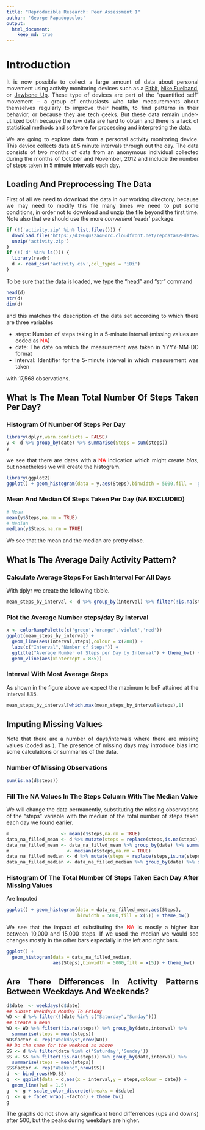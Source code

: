 ```yaml
---
title: "Reproducible Research: Peer Assessment 1"
author: 'George Papadopoulos'
output: 
  html_document:
    keep_md: true
---
```

  <style>
  body {
    text-align: justify}
</style>
# Introduction

It is now possible to collect a large amount of data about personal movement
using activity monitoring devices such as a [Fitbit](http://www.fitbit.com/),
[Nike Fuelband](http://www.nike.com/us/en_us/c/nikeplus-fuelband), or [Jawbone
Up](https://jawbone.com/up). These type of devices are part of the “quantified
self” movement – a group of enthusiasts who take measurements about themselves
regularly to improve their health, to find patterns in their behavior, or
because they are tech geeks. But these data remain under-utilized both because
the raw data are hard to obtain and there is a lack of statistical methods and
software for processing and interpreting the data.

We are going to explore data from a personal activity monitoring device. This
device collects data at 5 minute intervals through out the day. The data
consists of two months of data from an anonymous individual collected during
the months of October and November, 2012 and include the number of steps taken
in 5 minute intervals each day.

## Loading And Preprocessing The Data

First of all we need to download the data in our working directory, because we
may need to modify this file many times we need to put some conditions, in
order not to download and unzip the file beyond the first time. Note also that
we should use the more *convenient* 'readr' package. 

```r
if (!('activity.zip' %in% list.files())) {  
  download.file('https://d396qusza40orc.cloudfront.net/repdata%2Fdata%2Factivity.zip','activity.zip')
  unzip('activity.zip')
}
if (!('d' %in% ls())) {
  library(readr)
  d <- read_csv('activity.csv',col_types = 'iDi')
}
```

To be sure that the data is loaded, we type the "head" and "str" command

```r
head(d)
str(d)
dim(d)
```

and this matches the description of the data set according to which there are
three variables

* steps: Number of steps taking in a 5-minute interval (missing values are
coded as <font color = 'red'>NA</font>)
* date: The date on which the measurement was taken in YYYY-MM-DD format
* interval: Identifier for the 5-minute interval in which measurement was
taken

with 17,568 observations.

## What Is The Mean Total Number Of Steps Taken Per Day?

### Histogram Of Number Of Steps Per Day

```r
library(dplyr,warn.conflicts = FALSE)
y <- d %>% group_by(date) %>% summarise(Steps = sum(steps))
y
```

we see that there are dates with a <font color='red'>NA</font> indication
which might create *bias*, but nonetheless we will create the histogram.

```r
library(ggplot2)
ggplot() + geom_histogram(data = y,aes(Steps),binwidth = 5000,fill = 'green',color = 'black') + theme_bw()
```

### Mean And Median Of Steps Taken Per Day (NA EXCLUDED)

```r
# Mean
mean(y$Steps,na.rm = TRUE)
# Median
median(y$Steps,na.rm = TRUE)
```

We see that the mean and the median are pretty close.

## What Is The Average Daily Activity Pattern?

### Calculate Average Steps For Each Interval For All Days

With dplyr we create the following tibble.

```r
mean_steps_by_interval <- d %>% group_by(interval) %>% filter(!is.na(steps)) %>% select(interval,steps) %>% summarise(steps = mean(steps))
```

### Plot the Average Number steps/day By Interval

```r
x <- colorRampPalette(c('green','orange','violet','red'))
ggplot(mean_steps_by_interval) + 
  geom_line(aes(interval,steps),colour = x(288)) + 
  labs(c("Interval","Number of Steps")) + 
  ggtitle("Average Number of Steps per Day by Interval") + theme_bw() +
  geom_vline(aes(xintercept = 835))
```

### Interval With Most Average Steps

As shown in the figure above we expect the maximum to beF attained at the interval 835.

```r
mean_steps_by_interval[which.max(mean_steps_by_interval$steps),1]
```

## Imputing Missing Values

Note that there are a number of days/intervals where there are missing values (coded as ). The presence of missing days may introduce bias into some calculations or summaries of the data.

### Number Of Missing Observations

```r
sum(is.na(d$steps))
```

### Fill The NA Values In The Steps Column With The Median Value

We will change the data permanently, substituting the missing observations of
the "steps" variable with the median of the total number of steps taken each
day we found earlier.

```r
m                   <- mean(d$steps,na.rm = TRUE)
data_na_filled_mean <- d %>% mutate(steps = replace(steps,is.na(steps),m))
data_na_filled_mean <- data_na_filled_mean %>% group_by(date) %>% summarise(Steps = sum(steps))
m                     <- median(d$steps,na.rm = TRUE)
data_na_filled_median <- d %>% mutate(steps = replace(steps,is.na(steps),m))
data_na_filled_median <- data_na_filled_median %>% group_by(date) %>% summarise(Steps = sum(steps))
```

### Histogram Of The Total Number Of Steps Taken Each Day After Missing Values
Are Imputed

```r
ggplot() + geom_histogram(data = data_na_filled_mean,aes(Steps),
                          binwidth = 5000,fill = x(5)) + theme_bw()
```

We see that the impact of substituting the <font color='red'>NA</font> is
mostly a higher bar between 10,000 and 15,000 steps. If we used the median we
would see changes mostly in the other bars especially in the left and right
bars.

```r
ggplot() + 
  geom_histogram(data = data_na_filled_median,
                 aes(Steps),binwidth = 5000,fill = x(5)) + theme_bw()
```

## Are There Differences In Activity Patterns Between Weekdays And Weekends?

```r
d$date  <- weekdays(d$date)
## Subset Weekdays Monday To Friday
WD <- d %>% filter(!(date %in% c("Saturday","Sunday")))
## Create a mean
WD <- WD %>% filter(!is.na(steps)) %>% group_by(date,interval) %>% 
  summarise(steps = mean(steps))
WD$factor <- rep("Weekdays",nrow(WD))
## Do the same for the weekend as above
SS <- d %>% filter(date %in% c('Saturday','Sunday'))
SS <- SS %>% filter(!is.na(steps)) %>% group_by(date,interval) %>%
  summarise(steps = mean(steps))
SS$factor <- rep("Weekend",nrow(SS))
d  <- bind_rows(WD,SS)
g  <- ggplot(data = d,aes(x = interval,y = steps,colour = date)) + 
  geom_line(lwd = 1.5)
g  <- g + scale_color_discrete(breaks = d$date)
g  <- g + facet_wrap(.~factor) + theme_bw() 
g
```

The graphs do not show any significant trend differrences (ups and downs) after 500, but the peaks during weekdays are higher.

